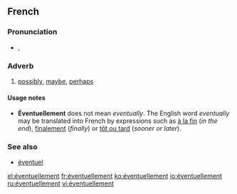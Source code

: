 ==French==

===Pronunciation===
* {{IPA|/e.vɑ̃.tɥɛl.mɑ̃/|lang=fr}}, {{X-SAMPA|/e.vA~.tHEl.mA~/}}

===Adverb===
{{fr-adv|sort=eventuellement}}

# [[possibly]], [[maybe]], [[perhaps]]

====Usage notes====
* '''Éventuellement''' does not mean ''eventually''.  The English word ''eventually'' may be translated into French by expressions such as [[à la fin]] (''in the end''), [[finalement]] (''finally'') or [[tôt ou tard]] (''sooner or later'').

===See also===
* [[éventuel]]

[[el:éventuellement]]
[[fr:éventuellement]]
[[ko:éventuellement]]
[[io:éventuellement]]
[[ru:éventuellement]]
[[vi:éventuellement]]